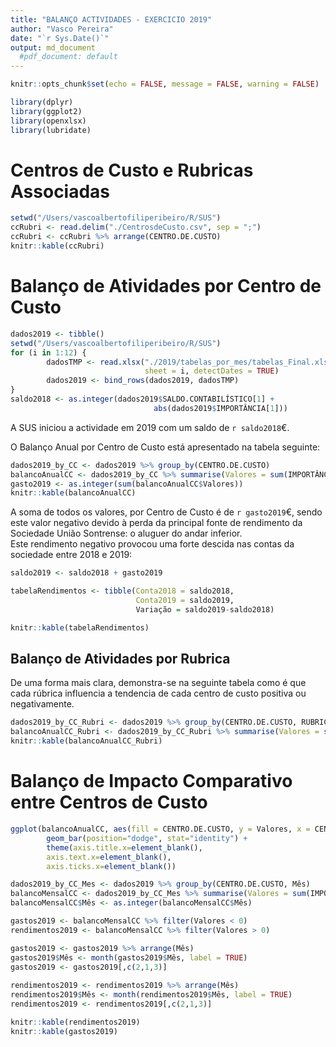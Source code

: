 ```yaml
---
title: "BALANÇO ACTIVIDADES - EXERCICIO 2019"
author: "Vasco Pereira"
date: "`r Sys.Date()`"
output: md_document
  #pdf_document: default
---
```


```r
knitr::opts_chunk$set(echo = FALSE, message = FALSE, warning = FALSE)
```

```r
library(dplyr)
library(ggplot2)
library(openxlsx)
library(lubridate)
```

# Centros de Custo e Rubricas Associadas

```r
setwd("/Users/vascoalbertofiliperibeiro/R/SUS")
ccRubri <- read.delim("./CentrosdeCusto.csv", sep = ";")
ccRubri <- ccRubri %>% arrange(CENTRO.DE.CUSTO)
knitr::kable(ccRubri)
```

# Balanço de Atividades por Centro de Custo

```r
dados2019 <- tibble()
setwd("/Users/vascoalbertofiliperibeiro/R/SUS")
for (i in 1:12) {
        dadosTMP <- read.xlsx("./2019/tabelas_por_mes/tabelas_Final.xlsx", 
                              sheet = i, detectDates = TRUE)
        dados2019 <- bind_rows(dados2019, dadosTMP)
}
saldo2018 <- as.integer(dados2019$SALDO.CONTABILÍSTICO[1] +
                                abs(dados2019$IMPORTÂNCIA[1]))
```

A SUS iniciou a actividade em 2019 com um saldo de `r saldo2018`€.

O Balanço Anual por Centro de Custo está apresentado na tabela seguinte:

```r

dados2019_by_CC <- dados2019 %>% group_by(CENTRO.DE.CUSTO)
balancoAnualCC <- dados2019_by_CC %>% summarise(Valores = sum(IMPORTÂNCIA))
gasto2019 <- as.integer(sum(balancoAnualCC$Valores))
knitr::kable(balancoAnualCC)
```

A soma de todos os valores, por Centro de Custo é de `r gasto2019`€, sendo este valor negativo devido à perda da principal fonte de rendimento da Sociedade União Sontrense: o aluguer do andar inferior.   
Este rendimento negativo provocou uma forte descida nas contas da sociedade entre 2018 e 2019:   

```r
saldo2019 <- saldo2018 + gasto2019

tabelaRendimentos <- tibble(Conta2018 = saldo2018, 
                            Conta2019 = saldo2019, 
                            Variação = saldo2019-saldo2018)

knitr::kable(tabelaRendimentos)
```

## Balanço de Atividades por Rubrica   

De uma forma mais clara, demonstra-se na seguinte tabela como é que cada rúbrica influencia a tendencia de cada centro de custo positiva ou negativamente.   

```r
dados2019_by_CC_Rubri <- dados2019 %>% group_by(CENTRO.DE.CUSTO, RUBRICA)
balancoAnualCC_Rubri <- dados2019_by_CC_Rubri %>% summarise(Valores = sum(IMPORTÂNCIA))
knitr::kable(balancoAnualCC_Rubri)
```

# Balanço de Impacto Comparativo entre Centros de Custo   


```r

ggplot(balancoAnualCC, aes(fill = CENTRO.DE.CUSTO, y = Valores, x = CENTRO.DE.CUSTO)) + 
        geom_bar(position="dodge", stat="identity") +
        theme(axis.title.x=element_blank(),
        axis.text.x=element_blank(),
        axis.ticks.x=element_blank())

```

```r
dados2019_by_CC_Mes <- dados2019 %>% group_by(CENTRO.DE.CUSTO, Mês)
balancoMensalCC <- dados2019_by_CC_Mes %>% summarise(Valores = sum(IMPORTÂNCIA))
balancoMensalCC$Mês <- as.integer(balancoMensalCC$Mês)

gastos2019 <- balancoMensalCC %>% filter(Valores < 0)
rendimentos2019 <- balancoMensalCC %>% filter(Valores > 0)

gastos2019 <- gastos2019 %>% arrange(Mês)
gastos2019$Mês <- month(gastos2019$Mês, label = TRUE)
gastos2019 <- gastos2019[,c(2,1,3)]
        
rendimentos2019 <- rendimentos2019 %>% arrange(Mês)
rendimentos2019$Mês <- month(rendimentos2019$Mês, label = TRUE)
rendimentos2019 <- rendimentos2019[,c(2,1,3)]

knitr::kable(rendimentos2019)
knitr::kable(gastos2019)
```

